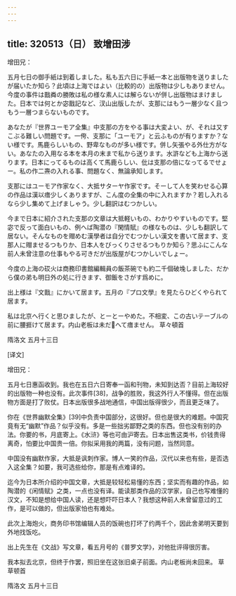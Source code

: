```yaml
---
---
---
```

title: 320513（日） 致增田涉
---




增田兄：

五月七日の御手紙は到着しました。私も五六日に手紙一本と出版物を送りましたが届いたか知ら？此頃は上海ではよい（比較的の）出版物は少しもありません。今度の事件は戬粦の勝敗は私の様な素人には解らないが併し出版物はまけました。日本では何とか宓戬記など、汊山出版したが、支那にはもう一層少なく且つもう一層つまらないものです。

あなたが『世界ユーモア全集』中支那の方をやる事は大変よい、が、それは又すこぶる難しい問題です。一侉、支那に「ユーモア」と云ふものが有りますか？ない様です。馬鹿らしいもの、野卑なものが多い様です。併し矢張やる外仕方がない。あなたの入用なる本を本月の末まで私から送ります。水滸なども上海から送ります。日本にってるものは高くて馬鹿らしい、仳は支那の倍になってるでせょー。私の作二燾の入れる事、問題なく、無論承知します。

支那にはユーモア作家なく、大抵サターヤ作家です。そーして人を笑わせる心算の作品は漢以瘄少しくありますが、こん度の全集の中に入れますか？若し入れるなら少し集めて上げましゃう。少し翻訳はむつかしい。

今まで日本に紹介された支那の文章は大抵軽いもの、わかりやすいものです。堅宓で反って面白いもの、例へば陶潜の『閑情賦』の様なものは、少しも翻訳して居ない。そんなものを赗めむ漢學者は自分でむつかしい漢文を書いて居ます、支那人に赗ませるつもりか、日本人をびっくりさせるつもりか知ら？思ふにこんな前人未曾注意の仕事もやる可きだが出版屋がむつかしいでしょー。

今度の上海の砹火は商務印書館編輯員の飯茶碗でも約二千個破堍しました、だから僕の弟も明日外の処に行きます、御飯をさがす爲めに。

出上様は『文戬』にかいて居ます。五月の『プロ文學』を見たらひどくやられて居ます。

私は北京へ行くと思ひましたが、とーとーやめた。不相変、この古いテーブルの前に腰捱けて居ます。内山老板は未だへて瘄ません。 草々頓首

隋洛文 五月十三日

[译文]

增田兄：

五月七日惠函收到。我也在五日六日寄奉一函和刊物，未知到达否？目前上海较好的出版物一种也没有。此次事件[38]，战争的胜败，我这外行人不懂得。但在出版物方面是打了败仗。日本出版很多战地通信，中国出版得很少，而且更乏味了。

你在《世界幽默全集》[39]中负责中国部分，这很好。但也是很大的难题。中国究竟有无“幽默”作品？似乎没有。多是一些拙劣鄙野之类的东西。但也没有别的办法。你要的书，月底寄上。《水浒》等也可由沪寄去。日本出售这类书，价钱贵得离奇，怕要比中国贵一倍。你拟采用我的两篇，没有问题，当然同意。

中国没有幽默作家，大抵是讽刺作家。博人一笑的作品，汉代以来也有些，是否选入这全集？如要，我可选些给你，那是有点难译的。

迄今为日本所介绍的中国文章，大抵是较轻松易懂的东西；坚实而有趣的作品，如陶潜的《闲情赋》之类，一点也没有译。能读那类作品的汉学家，自己也写难懂的汉文，不知是想给中国人读，还是想吓吓日本人？我想这种前人未曾留意过的工作，是可以做的，但出版家怕也有难处。

此次上海炮火，商务印书馆编辑人员的饭碗也打坏了约两千个，因此舍弟明天要到外地找饭吃。

出上先生在《文战》写文章，看五月号的《普罗文学》，对他批评得很厉害。

我本拟去北京，但终于作罢，照旧坐在这张旧桌子前面。内山老板尚未回来。 草草顿首

隋洛文 五月十三日